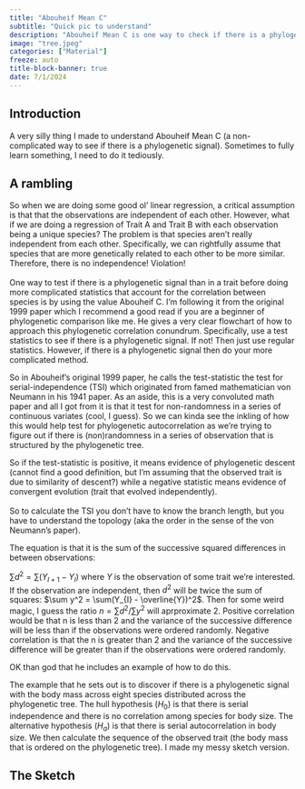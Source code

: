 ```yaml
---
title: "Abouheif Mean C"
subtitle: "Quick pic to understand"
description: "Abouheif Mean C is one way to check if there is a phylogenetic signal: how does it work?"
image: "tree.jpeg"
categories: ["Material"]
freeze: auto
title-block-banner: true
date: 7/1/2024
---
```


## Introduction

A very silly thing I made to understand Abouheif Mean C (a non-complicated way to see if there is a phylogenetic signal). Sometimes to fully learn something, I need to do it tediously.

## A rambling

So when we are doing some good ol’ linear regression, a critical assumption is that that the observations are independent of each other. However, what if we are doing a regression of Trait A and Trait B with each observation being a unique species? The problem is that species aren’t really independent from each other. Specifically, we can rightfully assume that species that are more genetically related to each other to be more similar. Therefore, there is no independence! Violation!\
\
One way to test if there is a phylogenetic signal than in a trait before doing more complicated statistics that account for the correlation between species is by using the value Abouheif C. I’m following it from the original 1999 paper which I recommend a good read if you are a beginner of phylogenetic comparison like me. He gives a very clear flowchart of how to approach this phylogenetic correlation conundrum. Specifically, use a test statistics to see if there is a phylogenetic signal. If not! Then just use regular statistics. However, if there is a phylogenetic signal then do your more complicated method. 

So in Abouheif’s original 1999 paper, he calls the test-statistic the test for serial-independence (TSI) which originated from famed mathematician von Neumann in his 1941 paper. As an aside, this is a very convoluted math paper and all I got from it is that it test for non-randomness in a series of continuous variates (cool, I guess). So we can kinda see the inkling of how this would help test for phylogenetic autocorrelation as we’re trying to figure out if there is (non)randomness in a series of observation that is structured by the phylogenetic tree.

So if the test-statistic is positive, it means evidence of phylogenetic descent (cannot find a good definition, but I’m assuming that the observed trait is due to similarity of descent?) while a negative statistic means evidence of convergent evolution (trait that evolved independently).\
\
So to calculate the TSI you don’t have to know the branch length, but you have to understand the topology (aka the order in the sense of the von Neumann’s paper). 

The equation is that it is the sum of the successive squared differences in between observations:

$\sum d^2 = \sum(Y_{I+1} - Y_{I})$ where $Y$ is the observation of some trait we're interested. If the observation are independent, then $d^2$ will be twice the sum of squares: $\sum y^2 = \sum(Y_{I} - \overline{Y})^2$. Then for some weird magic, I guess the ratio $n = \sum d^2/\sum y^2$ will aprproximate 2. Positive correlation would be that n is less than 2 and the variance of the successive difference will be less than if the observations were ordered randomly. Negative correlation is that the n is greater than 2 and the variance of the successive difference will be greater than if the observations were ordered randomly.

OK than god that he includes an example of how to do this.

The example that he sets out is to discover if there is a phylogenetic signal with the body mass across eight species distributed across the phylogenetic tree. The hull hypothesis ($H_0$) is that there is serial independence and there is no correlation among species for body size. The alternative hypothesis ($H_a$) is that there is serial autocorrelation in body size. We then calculate the sequence of the observed trait (the body mass that is ordered on the phylogenetic tree). I made my messy sketch version.

## The Sketch

<object data="abouheif_mean_c.pdf" width="1000" height="1000" type='application/pdf'/>
